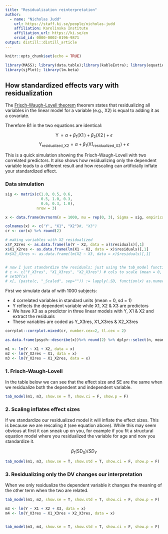 ```yaml
---
title: "Residualization reinterpretation"
author:
  - name: "Nicholas Judd"
    url: https://staff.ki.se/people/nicholas-judd
    affiliation: Karolinska Institute
    affiliation_url: https://ki.se/en
    orcid_id: 0000-0002-0196-9871
output: distill::distill_article
---
```


```r
knitr::opts_chunk$set(echo = TRUE)

library(MASS); library(data.table);library(kableExtra); library(equatiomatic); 
library(sjPlot); library(lm.beta)
```

## How standardized effects vary with residualization

The [Frisch-Waugh-Lovell theorem](https://en.wikipedia.org/wiki/Frisch%E2%80%93Waugh%E2%80%93Lovell_theorem) theorem states that residualizing all variables in the linear model for a variable (e.g., X2) is equal to adding it as a covariate. 

Therefore B1 in the two equations are identical:

$$
\operatorname{Y} = \alpha + \beta_{1}(\operatorname{X1}) + \beta_{2}(\operatorname{X2}) + \epsilon
$$
$$
\operatorname{Y_{residualized\_X2}} = \alpha + \beta_{1}(\operatorname{X1_{residualized\_X2}}) + \epsilon
$$


This is a quick simulation showing the Frisch-Waugh-Lovell with two correlated predictors. It also shows how residualizing only the dependent variable leads to a different result and how rescaling can artificially inflate your standardized effect.


### Data simulation

```r
sig <- matrix(c(1.0, 0.5, 0.6,
                0.5, 1.0, 0.3,
                0.6, 0.3, 1.0),
              nrow = 3)

x <- data.frame(mvrnorm(n = 1000, mu = rep(0, 3), Sigma = sig, empirical = TRUE))

colnames(x) <- c('Y', "X1", "X2")#, "X3")
cr <- cor(x) %>% round(2)

# making variables with X2 residualized
x$Y_X2res <- as.data.frame(lm(Y ~ X2, data = x)$residuals)[,1]
x$X1_X2res <- as.data.frame(lm(X1 ~ X2, data = x)$residuals)[,1]
#x$X2_X3res <- as.data.frame(lm(X2 ~ X3, data = x)$residuals)[,1]


# now I just standardize the residuals; just using the tab_model function to show my point
# c <- c("Y_X3res", "X1_X3res", "X2_X3res") # cols to scale (mean = 0, sd = 1)
# setDT(x)
# x[, (paste(c, "_Scaled", sep="")) := lapply(.SD, function(x) as.numeric(scale(x))), .SDcols=c]

```


First we simulate data of with 1000 subjects:

 - 4 correlated variables in standard units (mean = 0, sd = 1)
 - Y reflects the dependent variable while X1, X2 & X3 are predictors
 - We have X3 as a predictor in three linear models with Y, X1 & X2 and extract the residuals
 - These variables are coded as Y_X3res, X1_X3res & X2_X3res



```r
corrplot::corrplot.mixed(cr, number.cex=2, tl.cex = 2)
```


```r
as.data.frame(psych::describe(x))%>% round(2) %>% dplyr::select(n, mean, sd) %>% kbl(caption = "An overview of simluated variables") %>% kable_styling()
```


```r
m1 <- lm(Y ~ X1 + X2, data = x)
m2 <- lm(Y_X2res ~ X1, data = x)
m3 <- lm(Y_X2res ~ X1_X2res, data = x)
```

### 1. Frisch-Waugh-Lovell

In the table below we can see that the effect size and SE are the same when we residualize both the dependent and independent variable.

```r
tab_model(m1, m3, show.se = T, show.ci = F, show.p = F)
```

### 2. Scaling inflates effect sizes

If we standardize our residualized model it will inflate the effect sizes. This is because we are rescaling it (see equation above). While this may seem obvious at first it can sneak up on you, for example if you fit a structural equation model where you residualized the variable for age and now you standardize it. 

$$
 \beta_{1}(\operatorname{SD_{X}})/SD_{Y}
$$

```r
tab_model(m1, m3, show.se = T, show.std = T, show.ci = F, show.p = F)
```

### 3. Residualizing only the DV changes our interpretation

When we only residualize the dependent variable it changes the meaning of the other term when the two are related.


```r
tab_model(m1, m2, show.se = T, show.std = T, show.ci = F, show.p = F)
```


```r


m3 <- lm(Y ~ X1 + X2 + X3, data = x)
m4 <- lm(Y_X3res ~ X1_X3res + X2_X3res, data = x)


tab_model(m3, m4, show.se = T, show.std = T, show.ci = F, show.p = F)
```



```r




```



